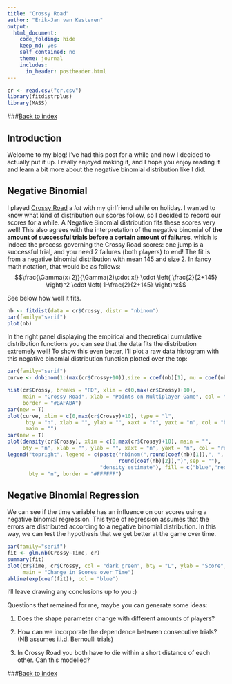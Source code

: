 ```yaml
---
title: "Crossy Road"
author: "Erik-Jan van Kesteren"
output: 
  html_document: 
    code_folding: hide
    keep_md: yes
    self_contained: no
    theme: journal
    includes:
      in_header: postheader.html
---
```


```r
cr <- read.csv("cr.csv")
library(fitdistrplus)
library(MASS)
```

###[Back to index](../index.html)

## Introduction

Welcome to my blog! I've had this post for a while and now I decided to actually put it up. I really enjoyed making it, and I hope you enjoy reading it and learn a bit more about the negative binomial distribution like I did.

## Negative Binomial

I played [Crossy Road](http://www.crossyroad.com/) a _lot_ with my girlfriend while on holiday. I wanted to know what kind of distribution our scores follow, so I decided to record our scores for a while. A Negative Binomial distribution fits these scores very well! 
This also agrees with the interpretation of the negative binomial of **the amount of
successful trials before a certain amount of failures**, which is indeed the process governing 
the Crossy Road scores: one jump is a successful trial, and you need 2 failures (both players) to end!
The fit is from a negative binomial distribution with mean 145 and size 2. In fancy math notation, that would be as follows:
$$\frac{\Gamma(x+2)}{\Gamma(2)\cdot x!} \cdot \left( \frac{2}{2+145} \right)^2 \cdot \left( 1-\frac{2}{2+145} \right)^x$$

See below how well it fits.

```r
nb <- fitdist(data = cr$Crossy, distr = "nbinom")
par(family="serif")
plot(nb)
```

In the right panel displaying the empirical and theoretical cumulative distribution functions you can see that the data fits the distribution extremely well! To show this even better, I'll plot a raw data histogram with this negative binomial distribution function plotted over the top:

```r
par(family="serif")
curve <- dnbinom(1:(max(cr$Crossy+10)),size = coef(nb)[1], mu = coef(nb)[2])

hist(cr$Crossy, breaks = "FD", xlim = c(0,max(cr$Crossy)+10), 
     main = "Crossy Road", xlab = "Points on Multiplayer Game", col = "#BAFABA", 
     border = "#BAFABA")
par(new = T)
plot(curve, xlim = c(0,max(cr$Crossy)+10), type = "l",
      bty = "n", xlab = "", ylab = "", xaxt = "n", yaxt = "n", col = "blue", 
      main = "")
par(new = T)
plot(density(cr$Crossy), xlim = c(0,max(cr$Crossy)+10), main = "",
     bty = "n", xlab = "", ylab = "", xaxt = "n", yaxt = "n", col = "red")
legend("topright", legend = c(paste("nbinom(",round(coef(nb)[1]),", ",
                                    round(coef(nb)[2]),")",sep = ""),
                              "density estimate"), fill = c("blue","red"),
       bty = "n", border = "#FFFFFF")
```

## Negative Binomial Regression

We can see if the time variable has an influence on our scores using a negative binomial
regression. This type of regression assumes that the errors are distributed according to a negative binomial distribution. In this way, we can test the hypothesis that we get better at the game over time.

```r
par(family="serif")
fit <- glm.nb(Crossy~Time, cr)
summary(fit)
plot(cr$Time, cr$Crossy, col = "dark green", bty = "L", ylab = "Score", xlab= "Time", 
     main = "Change in Scores over Time")
abline(exp(coef(fit)), col = "blue")
```

I'll leave drawing any conclusions up to you :)

Questions that remained for me, maybe you can generate some ideas:

1. Does the shape parameter change with different amounts of players?

2. How can we incorporate the dependence between consecutive trials? (NB assumes i.i.d. Bernoulli trials)

3. In Crossy Road you both have to die within a short distance of each other. Can this modelled?


###[Back to index](../index.html)